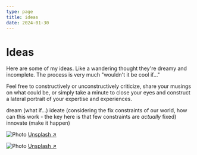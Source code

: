 ```yaml
---
type: page
title: ideas
date: 2024-01-30
---
```


# Ideas

Here are some of my ideas. Like a wandering thought they're dreamy and incomplete. The process is very much "wouldn't it be cool if..." 

Feel free to constructively or unconstructively criticize, share your musings on what could be, or simply take a minute to close your eyes and construct a lateral portrait of your expertise and experiences.

dream (what if...)
ideate (considering the fix constraints of our world, how can this work - the key here is that few constraints are _actually_ fixed)
innovate (make it happen)


<Image
  src="/images/photo2.jpg"
  alt="Photo"
  width={1125}
  height={750}
  priority
  className="next-image"
/>
[Unsplash ↗ ](https://unsplash.com/photos/WeYamle9fDM)

<Image
  src="/images/photo.jpg"
  alt="Photo"
  width={1125}
  height={750}
  priority
  className="next-image"
/>
[Unsplash ↗ ](https://unsplash.com/photos/ndN00KmbJ1c)
